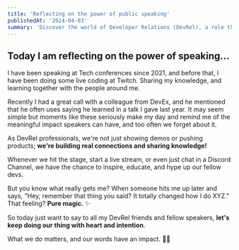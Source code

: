 ```yaml
---
title: 'Reflecting on the power of public speaking'
publishedAt: '2024-04-03'
summary: 'Discover the world of Developer Relations (DevRel), a role that bridges developers and companies. Learn how DevRel professionals create content, engage with the community, and advocate for better developer experiences.'
---
```


## Today I am reflecting on the power of speaking... 

I have been speaking at Tech conferences since 2021, and before that, I have been doing some live coding at Twitch. 
Sharing my knowledge, and learning together with the people around me. 

Recently I had a great call with a colleague from DevEx, and he mentioned that he often uses saying he learned in a talk I gave last year. It may seem simple but moments like these seriously make my day and remind me of the meaningful impact speakers can have, and too often we forget about it. 

As DevRel professionals, we're not just showing demos or pushing products; **we're building real connections and sharing knowledge!**

Whenever we hit the stage, start a live stream, or even just chat in a Discord Channel, we have the chance to inspire, educate, and hype up our fellow devs.

But you know what really gets me? 
When someone hits me up later and says, "Hey, remember that thing you said? It totally changed how I do XYZ." That feeling? **Pure magic.** ✨ 

So today just want to say to all my DevRel friends and fellow speakers, **let's keep doing our thing with heart and intention**. 

What we do matters, and our words have an impact. 🥑💚